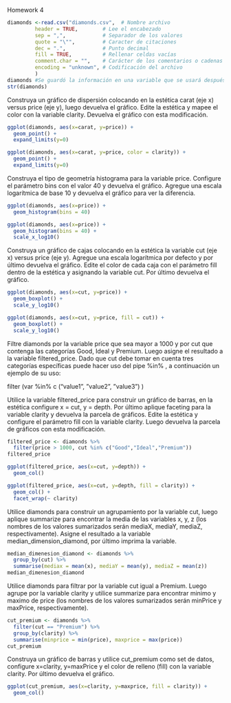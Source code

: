 Homework 4

```r
diamonds <-read.csv("diamonds.csv",  # Nombre archivo
         header = TRUE,        # Lee el encabezado
         sep = ",",            # Separador de los valores
         quote = "\"",         # Caracter de citaciones
         dec = ".",            # Punto decimal
         fill = TRUE,          # Rellenar celdas vacías 
         comment.char = "",    # Carácter de los comentarios o cadenas vacías
         encoding = "unknown", # Codificación del archivo
         )   
diamonds #Se guardó la información en una variable que se usará después
str(diamonds)
```



Construya un gráfico de dispersión colocando en la estética carat (eje x) versus price (eje y), luego devuelva el gráfico.
Edite la estética y mapee el color con la variable clarity.
Devuelva el gráfico con esta modificación.

```r
ggplot(diamonds, aes(x=carat, y=price)) +
  geom_point() +
  expand_limits(y=0)

ggplot(diamonds, aes(x=carat, y=price, color = clarity)) +
  geom_point() +
  expand_limits(y=0)
```



Construya el tipo de geometría histograma para la variable price. Configure el parámetro bins con el valor 40 y devuelva el gráfico.
Agregue una escala logarítmica de base 10 y devuelva el gráfico para ver la diferencia.


```r
ggplot(diamonds, aes(x=price)) +
  geom_histogram(bins = 40) 

ggplot(diamonds, aes(x=price)) +
  geom_histogram(bins = 40) +
  scale_x_log10()
```


Construya un gráfico de cajas colocando en la estética la variable cut (eje x) versus price (eje y). Agregue una escala logarítmica por defecto y por último devuelva el gráfico.
Edite el color de cada caja con el parámetro fill dentro de la estética y asignando la variable cut. Por último devuelva el gráfico.


```r
ggplot(diamonds, aes(x=cut, y=price)) +
  geom_boxplot() +
  scale_y_log10()

ggplot(diamonds, aes(x=cut, y=price, fill = cut)) +
  geom_boxplot() +
  scale_y_log10()
```




Filtre diamonds por la variable price que sea mayor a 1000 y por cut que contenga las categorías Good, Ideal y Premium. Luego asigne el resultado a la variable filtered_price. Dado que cut debe tomar en cuenta tres categorías específicas puede hacer uso del pipe %in% , a continuación un ejemplo de su uso:

filter (var %in% c (“value1”, ”value2”, ”value3”) )

Utilice la variable filtered_price para construir un gráfico de barras, en la estética configure x = cut, y = depth.
Por último aplique faceting para la variable clarity y devuelva la parcela de gráficos.
Edite la estética y configure el parámetro fill con la variable clarity. Luego devuelva la parcela de gráficos con esta modificación.



```r
filtered_price <- diamonds %>%
  filter(price > 1000, cut %in% c("Good","Ideal","Premium"))
filtered_price

ggplot(filtered_price, aes(x=cut, y=depth)) +
  geom_col()

ggplot(filtered_price, aes(x=cut, y=depth, fill = clarity)) +
  geom_col() +
  facet_wrap(~ clarity)
```


Utilice diamonds para construir un agrupamiento por la variable cut, luego aplique summarize para encontrar la media de las variables x, y, z (los nombres de los valores sumarizados serán mediaX, mediaY, mediaZ, respectivamente). Asigne el resultado a la variable median_dimension_diamond, por último imprima la variable.


```r
median_dimenesion_diamond <- diamonds %>%
  group_by(cut) %>%
  summarise(mediax = mean(x), mediaY = mean(y), mediaZ = mean(z))
median_dimenesion_diamond
```


Utilice diamonds para filtrar por la variable cut igual a Premium. Luego agrupe por la variable clarity y utilice summarize para encontrar minimo y maximo de price (los nombres de los valores sumarizados serán minPrice y maxPrice, respectivamente).


```r
cut_premium <- diamonds %>%
  filter(cut == "Premium") %>%
  group_by(clarity) %>%
  summarise(minprice = min(price), maxprice = max(price))
cut_premium
```




Construya un gráfico de barras y utilice cut_premium como set de datos, configure x=clarity, y=maxPrice y el color de relleno (fill) con la variable clarity. Por último devuelva el gráfico.


```r
ggplot(cut_premium, aes(x=clarity, y=maxprice, fill = clarity)) +
  geom_col()
```














